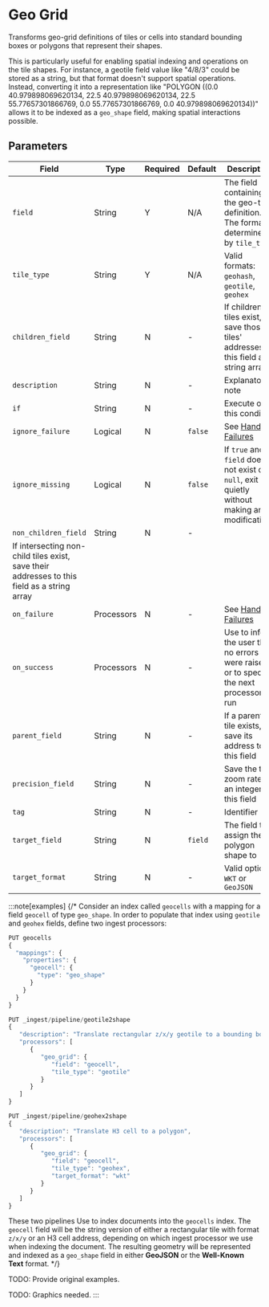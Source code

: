 
# Geo Grid

<Synopsis>
Transforms geo-grid definitions of tiles or cells into standard bounding boxes or polygons that represent their shapes.
</Synopsis>

This is particularly useful for enabling spatial indexing and operations on the tile shapes. For instance, a geotile field value like "4/8/3" could be stored as a string, but that format doesn't support spatial operations. Instead, converting it into a representation like "POLYGON ((0.0 40.979898069620134, 22.5 40.979898069620134, 22.5 55.77657301866769, 0.0 55.77657301866769, 0.0 40.979898069620134))" allows it to be indexed as a `geo_shape` field, making spatial interactions possible.

## Parameters

|Field|Type|Required|Default|Description|
|---|---|---|---|---|
|`field`|String|Y|N/A|The field containing the geo-tile definition. The format is determined by `tile_type`|
|`tile_type`|String|Y|N/A|Valid formats: `geohash`, `geotile`, `geohex`|
|`children_field`|String|N|-|If children tiles exist, save those tiles' addresses to this field as a string array|
|`description`|String|N|-|Explanatory note|
|`if`|String|N|-|Execute on this condition|
|`ignore_failure`|Logical|N|`false`|See [Handling Failures](../handling-failures.mdx)|
|`ignore_missing`|Logical|N|`false`|If `true` and `field` does not exist or is `null`, exit quietly without making any modifications|
|`non_children_field`|String|N|-|
If intersecting non-child tiles exist, save their addresses to this field as a string array|
|`on_failure`|Processors|N|-|See [Handling Failures](../handling-failures.mdx)|
|`on_success`|Processors|N|-|Use to inform the user that no errors were raised or to specify the next processor to run|
|`parent_field`|String|N|-|If a parent tile exists, save its address to this field|
|`precision_field`|String|N|-|Save the tile zoom rate as an integer to this field|
|`tag`|String|N|-|Identifier|
|`target_field`|String|N|`field`|The field to assign the polygon shape to|
|`target_format`|String|N|-|Valid options: `WKT` or `GeoJSON`|

:::note[examples]
{/* Consider an index called `geocells` with a mapping for a field `geocell` of type `geo_shape`. In order to populate that index using `geotile` and `geohex` fields, define two ingest processors:

```js
PUT geocells
{
  "mappings": {
    "properties": {
      "geocell": {
        "type": "geo_shape"
      }
    }
  }
}

PUT _ingest/pipeline/geotile2shape
{
   "description": "Translate rectangular z/x/y geotile to a bounding box",
   "processors": [
      {
         "geo_grid": {
            "field": "geocell",
            "tile_type": "geotile"
         }
      }
   ]
}

PUT _ingest/pipeline/geohex2shape
{
   "description": "Translate H3 cell to a polygon",
   "processors": [
      {
         "geo_grid": {
            "field": "geocell",
            "tile_type": "geohex",
            "target_format": "wkt"
         }
      }
   ]
}
```

These two pipelines Use to index documents into the `geocells` index. The `geocell` field will be the string version of either a rectangular tile with format `z/x/y` or an H3 cell address, depending on which ingest processor we use when indexing the document. The resulting geometry will be represented and indexed as a `geo_shape` field in either **GeoJSON** or the **Well-Known Text** format. */}

TODO: Provide original examples.

TODO: Graphics needed.
:::
